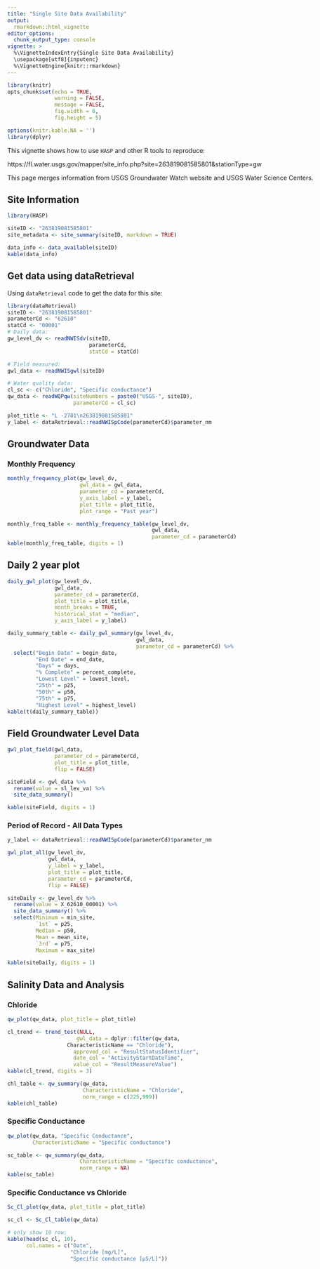 ```yaml
---
title: "Single Site Data Availability"
output: 
  rmarkdown::html_vignette
editor_options: 
  chunk_output_type: console
vignette: >
  %\VignetteIndexEntry{Single Site Data Availability}
  \usepackage[utf8]{inputenc}
  %\VignetteEngine{knitr::rmarkdown}
---
```


```r
library(knitr)
opts_chunk$set(echo = TRUE,
               warning = FALSE,
               message = FALSE,
               fig.width = 6,
               fig.height = 5)

options(knitr.kable.NA = '')
library(dplyr)
```

<style>

body {
    max-width: 1600px;
    margin-left:10px;
    padding-left:10px;
}
</style>

This vignette shows how to use `HASP` and other R tools to reproduce:

https://fl.water.usgs.gov/mapper/site_info.php?site=263819081585801&stationType=gw

This page merges information from USGS Groundwater Watch website and USGS Water Science Centers.

## Site Information


```r
library(HASP)

siteID <- "263819081585801"
site_metadata <- site_summary(siteID, markdown = TRUE)
```


```r
data_info <- data_available(siteID)
kable(data_info)
```


## Get data using dataRetrieval

Using `dataRetrieval` code to get the data for this site:

```r
library(dataRetrieval)
siteID <- "263819081585801"
parameterCd <- "62610"
statCd <- "00001"
# Daily data:
gw_level_dv <- readNWISdv(siteID,
                          parameterCd,
                          statCd = statCd)

# Field measured:
gwl_data <- readNWISgwl(siteID)

# Water quality data:
cl_sc <- c("Chloride", "Specific conductance")
qw_data <- readWQPqw(siteNumbers = paste0("USGS-", siteID),
                     parameterCd = cl_sc)

plot_title <- "L -2701\n263819081585801"
y_label <- dataRetrieval::readNWISpCode(parameterCd)$parameter_nm 

```

## Groundwater Data

### Monthly Frequency


```r
monthly_frequency_plot(gw_level_dv,
                       gwl_data = gwl_data,
                       parameter_cd = parameterCd,
                       y_axis_label = y_label,
                       plot_title = plot_title,
                       plot_range = "Past year")
```


```r
monthly_freq_table <- monthly_frequency_table(gw_level_dv,
                                              gwl_data,
                                              parameter_cd = parameterCd) 
kable(monthly_freq_table, digits = 1)
```

## Daily 2 year plot


```r

daily_gwl_plot(gw_level_dv, 
               gwl_data,
               parameter_cd = parameterCd,
               plot_title = plot_title, 
               month_breaks = TRUE, 
               historical_stat = "median",
               y_axis_label = y_label)
```


```r
daily_summary_table <- daily_gwl_summary(gw_level_dv, 
                                         gwl_data,
                                         parameter_cd = parameterCd) %>%
  select("Begin Date" = begin_date,
         "End Date" = end_date,
         "Days" = days,
         "% Complete" = percent_complete,
         "Lowest Level" = lowest_level,
         "25th" = p25,
         "50th" = p50,
         "75th" = p75,
         "Highest Level" = highest_level)
kable(t(daily_summary_table))
```


## Field Groundwater Level Data

```r
gwl_plot_field(gwl_data, 
               parameter_cd = parameterCd,
               plot_title = plot_title,
               flip = FALSE)
```


```r
siteField <- gwl_data %>% 
  rename(value = sl_lev_va) %>% 
  site_data_summary() 

kable(siteField, digits = 1)

```



### Period of Record - All Data Types



```r
y_label <- dataRetrieval::readNWISpCode(parameterCd)$parameter_nm

gwl_plot_all(gw_level_dv, 
             gwl_data, 
             y_label = y_label,
             plot_title = plot_title,
             parameter_cd = parameterCd,
             flip = FALSE)

```


```r
siteDaily <- gw_level_dv %>% 
  rename(value = X_62610_00001) %>% 
  site_data_summary() %>% 
  select(Minimum = min_site, 	
         `1st` = p25, 
         Median = p50,
         Mean = mean_site,
         `3rd` = p75,
         Maximum = max_site)

kable(siteDaily, digits = 1)

```

## Salinity Data and Analysis


### Chloride


```r
qw_plot(qw_data, plot_title = plot_title)
```


```r
cl_trend <- trend_test(NULL,
                      gwl_data = dplyr::filter(qw_data, 
                   CharacteristicName == "Chloride"), 
                     approved_col = "ResultStatusIdentifier",
                     date_col = "ActivityStartDateTime",
                     value_col = "ResultMeasureValue")
kable(cl_trend, digits = 3)
```

```r
chl_table <- qw_summary(qw_data, 
                        CharacteristicName = "Chloride",
                        norm_range = c(225,999))
kable(chl_table)

```


### Specific Conductance



```r
qw_plot(qw_data, "Specific Conductance", 
        CharacteristicName = "Specific conductance")
```

```r
sc_table <- qw_summary(qw_data, 
                       CharacteristicName = "Specific conductance",
                       norm_range = NA)
kable(sc_table)

```



### Specific Conductance vs Chloride


```r
Sc_Cl_plot(qw_data, plot_title = plot_title)

```


```r
sc_cl <- Sc_Cl_table(qw_data)

# only show 10 row:
kable(head(sc_cl, 10), 
      col.names = c("Date",
                    "Chloride [mg/L]",
                    "Specific conductance [µS/L]"))
```

